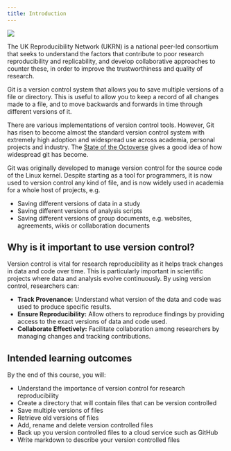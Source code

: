 ```yaml
---
title: Introduction
---
```


::: {#n1 .callout-note title="As part of UKRN training" icon=false}
![](assets/ukrn.png){fig-align="center"}

The UK Reproducibility Network (UKRN) is a national peer-led consortium that seeks to understand the factors that contribute to poor research reproducibility and replicability, and develop collaborative approaches to counter these, in order to improve the trustworthiness and quality of research. 
:::

Git is a version control system that allows you to save multiple versions of a file or directory. This is useful to allow you to keep a record of all changes made to a file, and to move backwards and forwards in time through different versions of it.

There are various implementations of version control tools. However, Git has risen to become almost the standard version control system with extremely high adoption and widespread use across academia, personal projects and industry. The [State of the Octoverse](https://octoverse.github.com) gives a good idea of how widespread git has become.

Git was originally developed to manage version control for the source code of the Linux kernel. Despite starting as a tool for programmers, it is now used to version control any kind of file, and is now widely used in academia
for a whole host of projects, e.g.

* Saving different versions of data in a study
* Saving different versions of analysis scripts
* Saving different versions of group documents, e.g. websites, agreements, wikis or collaboration documents


## Why is it important to use version control?

Version control is vital for research reproducibility as it helps track changes in data and code over time. This is particularly important in scientific projects where data and analysis evolve continuously. By using version control, researchers can:

- **Track Provenance:** Understand what version of the data and code was used to produce specific results.
- **Ensure Reproducibility:** Allow others to reproduce findings by providing access to the exact versions of data and code used.
- **Collaborate Effectively:** Facilitate collaboration among researchers by managing changes and tracking contributions.


## Intended learning outcomes

By the end of this course, you will:

- Understand the importance of version control for research reproducibility
- Create a directory that will contain files that can be version controlled
- Save multiple versions of files
- Retrieve old versions of files
- Add, rename and delete version controlled files
- Back up you version controlled files to a cloud service such as GitHub
- Write markdown to describe your version controlled files


